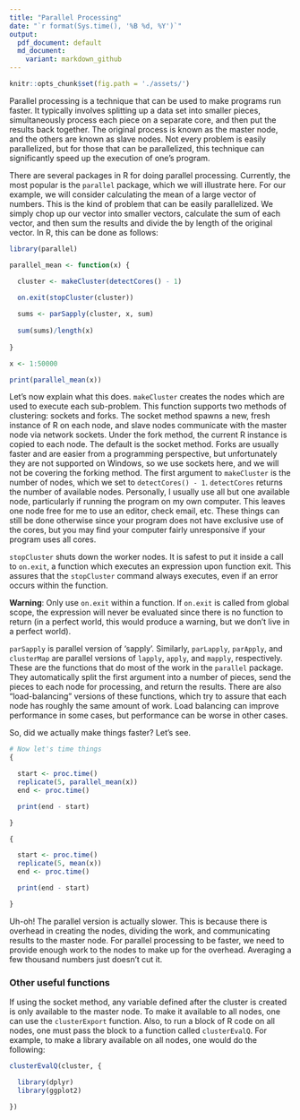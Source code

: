 ```yaml
--- 
title: "Parallel Processing"
date: "`r format(Sys.time(), '%B %d, %Y')`"
output: 
  pdf_document: default
  md_document:
    variant: markdown_github
---
```


```r
knitr::opts_chunk$set(fig.path = './assets/')
```
Parallel processing is a technique that can be used to make programs run faster.
It typically involves splitting up a data set into smaller pieces, simultaneously
process each piece on a separate core, and then put the results back together.
The original process is known as the master node, and the others are known as
slave nodes.
Not every problem is easily parallelized, but for those that can be
parallelized, this technique can significantly speed up the execution of one's
program.

There are several packages in R for doing parallel processing. Currently,
the most popular is the `parallel` package, which we will illustrate here. For
our example, we will consider calculating the mean of a large vector of numbers.
This is the kind of problem that can be easily parallelized. We simply chop up
our vector into smaller vectors, calculate the sum of each vector, and then 
sum the results and divide the by length of the original vector. In R, this can
be done as follows:

```r
library(parallel)

parallel_mean <- function(x) {

  cluster <- makeCluster(detectCores() - 1)
  
  on.exit(stopCluster(cluster))

  sums <- parSapply(cluster, x, sum)
  
  sum(sums)/length(x)
  
}

x <- 1:50000

print(parallel_mean(x))
```

Let's now explain what this does.
`makeCluster` creates the nodes which are used to execute each sub-problem. 
This function supports two methods of clustering: sockets and forks. The socket
method spawns a new, fresh instance of R on each node, and slave nodes communicate with
the master node via network sockets. Under the fork method, the current R instance
is copied to each node. The default
is the socket method. Forks are usually faster and are easier from a programming perspective,
but unfortunately they are not supported on 
Windows, so we use sockets here, and we will not be covering the forking method.
The first argument to `makeCluster` is the number of nodes,
which we set to `detectCores() - 1`. `detectCores` 
returns the number of available nodes. Personally, I usually use all but one 
available node, particularly if running the program on my own computer. This 
leaves one node free for me to use an editor, check email, etc. These things 
can still be done otherwise since your program does not have exclusive use of
the cores, but you may find your computer fairly unresponsive if your program uses all cores.

`stopCluster` shuts down the worker nodes. It is safest to put it inside a call
to `on.exit`, a function which executes an expression upon function exit. This 
assures that the `stopCluster` command always executes, even if an error occurs
within the function.

**Warning**: Only use `on.exit` within a function. If `on.exit` is called from global scope,
the expression will never be evaluated since there is no function to return (in a
perfect world, this would produce a warning, but we don't live in a perfect 
world).

`parSapply` is parallel version of 'sapply'. Similarly, `parLapply`, 
`parApply`, and `clusterMap` are parallel versions of `lapply`, `apply`, and
`mapply`, respectively. These
are the functions that do most of the work in the `parallel` package. They
automatically split the first
argument into a number of pieces, send the pieces to each node for processing,
and return the results. There are also "load-balancing" versions of these 
functions, which try to assure that each node has roughly the same amount of
work. Load balancing can improve performance in some cases, but performance 
can be worse in other cases.

So, did we actually make things faster? Let's see.

```r
# Now let's time things
{

  start <- proc.time()
  replicate(5, parallel_mean(x))
  end <- proc.time()

  print(end - start)

}

{

  start <- proc.time()
  replicate(5, mean(x))
  end <- proc.time()

  print(end - start)

}

```

Uh-oh! The parallel version is actually slower. This is because there is 
overhead in creating the nodes, dividing the work, and communicating results to
the master node. For parallel processing to be faster, we need to provide enough
work to the nodes to make up for the overhead. Averaging a few thousand numbers
just doesn't cut it.

### Other useful functions

If using the socket method, any variable defined after the cluster is created is 
only available to the master node. To make it available to all nodes, one can
use the `clusterExport` function. Also, to run a block of R code on all nodes,
one must pass the block to a function called `clusterEvalQ`. For example, to
make a library available on all nodes, one would do the following:

```r
clusterEvalQ(cluster, {

  library(dplyr)
  library(ggplot2)

})

```
